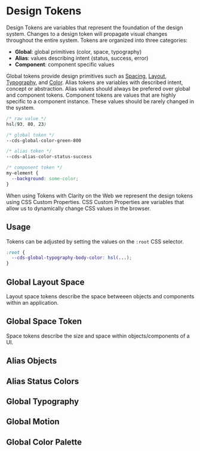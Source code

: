 
<Meta title="Foundation/Design Tokens" />

# Design Tokens

Design Tokens are variables that represent the foundation of the design system.
Changes to a design token will propagate visual changes throughout the entire system.
Tokens are organized into three categories:

- **Global**: global primitives (color, space, typography)
- **Alias**: values describing intent (status, success, error)
- **Component**: component specific values

Global tokens provide design primitives such as [Spacing](./?path=/docs/foundation-spacing-getting-started--page),
[Layout](./?path=/docs/experimental-layout-get-started--page), [Typography](./?path=/docs/experimental-typography-getting-started--page),
and [Color](./?path=/docs/experimental-color-getting-started--page). Alias tokens
are variables with described intent, concept or abstraction. Alias values should
always be prefered over global and component tokens. Component tokens are values
that are highly specific to a component instance. These values should be rarely
changed in the system.

```css
/* raw value */
hsl(93, 80, 23)

/* global token */
--cds-global-color-green-800 

/* alias token */
--cds-alias-color-status-success

/* component token */
my-element {
  --background: some-color;
}
```

When using Tokens with Clarity on the Web we represent the design tokens using
CSS Custom Properties. CSS Custom Properties are variables that allow us to
dynamically change CSS values in the browser.

## Usage

Tokens can be adjusted by setting the values on the `:root` CSS selector.

```css
:root {
  --cds-global-typography-body-color: hsl(...);
}
```

## Global Layout Space

Layout space tokens describe the space betweeen objects and components within an application.

<Preview>
  <Story id="stories-design-tokens--layout-spacing" />
</Preview>

## Global Space Token

Space tokens describe the size and space within objects/components of a UI.

<Preview>
  <Story id="stories-design-tokens--spacing" />
</Preview>

## Alias Objects

<Preview>
  <Story id="stories-design-tokens--objects" />
</Preview>

## Alias Status Colors

<Preview>
  <Story id="stories-design-tokens--status-color" />
</Preview>

## Global Typography

<Preview>
  <Story id="stories-design-tokens--typography" />
</Preview>

## Global Motion

<Preview>
  <Story id="stories-design-tokens--animation-duration" />
</Preview>

<Preview>
  <Story id="stories-design-tokens--animation-easing" />
</Preview>

## Global Color Palette

<Preview>
  <Story id="stories-design-tokens--color" />
</Preview>
